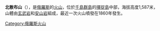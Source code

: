 {{coord|45.338|N|147.925|E|type:mountain|display=title}}

'''北散布山'''（{{lang-ru|Чирип}}），是[[俄羅斯|俄羅斯]]的[[火山|火山]]，位於[[千島群島|千島群島]]的[[擇捉島|擇捉島]]中部，海拔高度1,587米，山體由[[玄武岩|玄武岩]]和[[安山岩|安山岩]]組成，最近一次火山噴發在1860年發生。

{{Russia-geo-stub}}
[[Category:俄羅斯火山|Category:俄羅斯火山]]